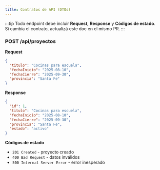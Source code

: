 ```yaml
---
title: Contratos de API (DTOs)
---
```


:::tip
Todo endpoint debe incluir **Request**, **Response** y **Códigos de estado**. Si cambia el contrato, actualizá este doc en el mismo PR.
:::

### POST /api/proyectos
**Request**
```json
{
  "titulo": "Cocinas para escuela",
  "fechaInicio": "2025-08-10",
  "fechaCierre": "2025-09-30",
  "provincia": "Santa Fe"
}
```

**Response**
```json
{
  "id": 1,
  "titulo": "Cocinas para escuela",
  "fechaInicio": "2025-08-10",
  "fechaCierre": "2025-09-30",
  "provincia": "Santa Fe",
  "estado": "activo"
}
```

**Códigos de estado**
- `201 Created` - proyecto creado
- `400 Bad Request` - datos inválidos
- `500 Internal Server Error` - error inesperado
